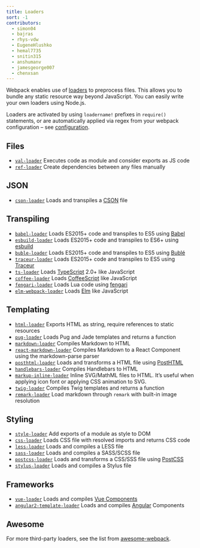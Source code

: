 ```yaml
---
title: Loaders
sort: -1
contributors:
  - simon04
  - bajras
  - rhys-vdw
  - EugeneHlushko
  - hemal7735
  - snitin315
  - anshumanv
  - jamesgeorge007
  - chenxsan
---
```


Webpack enables use of [loaders](/concepts/loaders) to preprocess files. This allows you to bundle any static resource way beyond JavaScript. You can easily write your own loaders using Node.js.

Loaders are activated by using `loadername!` prefixes in `require()` statements, or are automatically applied via regex from your webpack configuration – see [configuration](/concepts/loaders/#configuration).

## Files

- [`val-loader`](/loaders/val-loader) Executes code as module and consider exports as JS code
- [`ref-loader`](https://www.npmjs.com/package/ref-loader) Create dependencies between any files manually

## JSON

- [`cson-loader`](https://github.com/awnist/cson-loader) Loads and transpiles a [CSON](https://github.com/bevry/cson#what-is-cson) file

## Transpiling

- [`babel-loader`](/loaders/babel-loader) Loads ES2015+ code and transpiles to ES5 using [Babel](https://babeljs.io/)
- [`esbuild-loader`](https://github.com/privatenumber/esbuild-loader) Loads ES2015+ code and transpiles to ES6+ using [esbuild](https://esbuild.github.io/)
- [`buble-loader`](https://github.com/sairion/buble-loader) Loads ES2015+ code and transpiles to ES5 using [Bublé](https://buble.surge.sh/guide/)
- [`traceur-loader`](https://github.com/jupl/traceur-loader) Loads ES2015+ code and transpiles to ES5 using [Traceur](https://github.com/google/traceur-compiler#readme)
- [`ts-loader`](https://github.com/TypeStrong/ts-loader) Loads [TypeScript](https://www.typescriptlang.org/) 2.0+ like JavaScript
- [`coffee-loader`](/loaders/coffee-loader) Loads [CoffeeScript](http://coffeescript.org/) like JavaScript
- [`fengari-loader`](https://github.com/fengari-lua/fengari-loader/) Loads Lua code using [fengari](https://fengari.io/)
- [`elm-webpack-loader`](https://github.com/elm-community/elm-webpack-loader) Loads [Elm](https://elm-lang.org/) like JavaScript

## Templating

- [`html-loader`](/loaders/html-loader) Exports HTML as string, require references to static resources
- [`pug-loader`](https://github.com/pugjs/pug-loader) Loads Pug and Jade templates and returns a function
- [`markdown-loader`](https://github.com/peerigon/markdown-loader) Compiles Markdown to HTML
- [`react-markdown-loader`](https://github.com/javiercf/react-markdown-loader) Compiles Markdown to a React Component using the markdown-parse parser
- [`posthtml-loader`](https://github.com/posthtml/posthtml-loader) Loads and transforms a HTML file using [PostHTML](https://github.com/posthtml/posthtml)
- [`handlebars-loader`](https://github.com/pcardune/handlebars-loader) Compiles Handlebars to HTML
- [`markup-inline-loader`](https://github.com/asnowwolf/markup-inline-loader) Inline SVG/MathML files to HTML. It’s useful when applying icon font or applying CSS animation to SVG.
- [`twig-loader`](https://github.com/zimmo-be/twig-loader) Compiles Twig templates and returns a function
- [`remark-loader`](https://github.com/webpack-contrib/remark-loader) Load markdown through `remark` with built-in image resolution

## Styling

- [`style-loader`](/loaders/style-loader) Add exports of a module as style to DOM
- [`css-loader`](/loaders/css-loader) Loads CSS file with resolved imports and returns CSS code
- [`less-loader`](/loaders/less-loader) Loads and compiles a LESS file
- [`sass-loader`](/loaders/sass-loader) Loads and compiles a SASS/SCSS file
- [`postcss-loader`](/loaders/postcss-loader) Loads and transforms a CSS/SSS file using [PostCSS](http://postcss.org)
- [`stylus-loader`](/loaders/stylus-loader/) Loads and compiles a Stylus file

## Frameworks

- [`vue-loader`](https://github.com/vuejs/vue-loader) Loads and compiles [Vue Components](https://vuejs.org/v2/guide/components.html)
- [`angular2-template-loader`](https://github.com/TheLarkInn/angular2-template-loader) Loads and compiles [Angular](https://angular.io/) Components

## Awesome

For more third-party loaders, see the list from [awesome-webpack](/awesome-webpack/#loaders).

